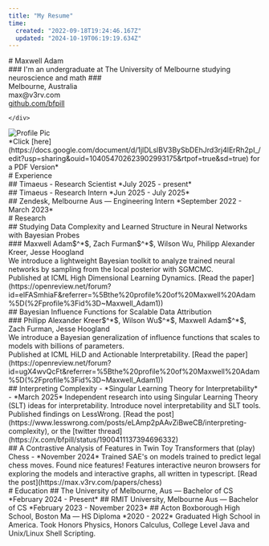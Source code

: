 ```yaml
---
title: "My Resume"
time:
  created: "2022-09-18T19:24:46.167Z"
  updated: "2024-10-19T06:19:19.634Z"
---
```


<div className="flex justify-between mt-8">
  <div className='w-1/2'>
    <div className='tracking-tighter'>
      # Maxwell Adam 
    </div>
    <div className="mt-3">
      ### I'm an undergraduate at The University of Melbourne studying neuroscience and math
      ###
      <div className="-mt-3">
        Melbourne, Australia<br />
        max@v3rv.com<br />
        <a href="https://github.com/bfpill">github.com/bfpill</a>
      </div>

    </div>
  </div>
  <div className="relative mt-4 scale-[1]">
    <img 
      src="/images/film_pfp.png" 
      alt="Profile Pic" 
      className="h-auto border-[15px] border-white shadow-lg shadow-gray-600 transform rotate-[5deg] ml-5"
    />
      <div 
        className="absolute -top-12 left-32 w-20 h-20 z-[99] bg-[url('/images/pin.png')] bg-no-repeat bg-center bg-contain filter grayscale-[0.5] filter-blur-[4px]"
      >   
      </div>
      <div className="absolute -top-1 left-32 w-6 scale-x-[1.25] rotate-[25deg] h-6 bg-gray-800 opacity-40 z-[1] rounded-full translate-x-5"></div>
  </div>
</div>

<div className="text-gray-400 -mt-20 pt-1">
  *Click [here](https://docs.google.com/document/d/1jlDLslBV3BySbDEhJrd3rj4lErRh2pI_/edit?usp=sharing&ouid=104054702623902993175&rtpof=true&sd=true) for a PDF Version*
</div>

<div className="mt-14"/>
# Experience
<div className="mt-4">
  ## Timaeus - Research Scientist
  *July 2025 - present*
</div>
<div className="mt-4">
  ## Timaeus - Research Intern
  *Jun 2025 - July 2025*
</div>
<div className="mt-4">
  ## Zendesk, Melbourne Aus — Engineering Intern
  *September 2022 - March 2023*
</div>

<div className="mt-14">
# Research
  <div className="mt-4">
    ## Studying Data Complexity and Learned Structure in Neural Networks with Bayesian Probes
    <div className="mt-0 text-[13px]">
      ### <span className="font-bold not-italic text-blue-400">Maxwell Adam$^*$</span>, Zach Furman$^*$, Wilson Wu, Philipp Alexander Kreer, Jesse Hoogland
    </div>
    <div className="mt-1">
      We introduce a lightweight Bayesian toolkit to analyze trained neural networks by sampling from the local posterior with SGMCMC. 
    </div>
    <div className="mt-1 text-gray-400">
    Published at ICML High Dimensional Learning Dynamics. [Read the paper](https://openreview.net/forum?id=elFASmhiaF&referrer=%5Bthe%20profile%20of%20Maxwell%20Adam%5D(%2Fprofile%3Fid%3D~Maxwell_Adam1))
    </div>
  </div>
  <div className="mt-4">
    ## Bayesian Influence Functions for Scalable Data Attribution
    <div className="mt-0 text-[13px]">
      ### Philipp Alexander Kreer$^*$, Wilson Wu$^*$, <span className="font-bold not-italic text-blue-400">Maxwell Adam$^*$</span>, Zach Furman, Jesse Hoogland
    </div>
    <div className="mt-1">
    We introduce a Bayesian generalization of influence functions that scales to models with billions of parameters.
    </div>
    <div className="mt-1 text-gray-400">
    Published at ICML HiLD and Actionable Interpretability. [Read the paper](https://openreview.net/forum?id=ugX4wvQcFt&referrer=%5Bthe%20profile%20of%20Maxwell%20Adam%5D(%2Fprofile%3Fid%3D~Maxwell_Adam1))
    </div>
  </div>
  <div className="mt-6">
    ## Interpreting Complexity - *Singular Learning Theory for Interpretability* - *March 2025*
    Independent research into using Singular Learning Theory (SLT) ideas for interpretability. Introduce novel interpretability and SLT tools. Published findings on LessWrong. 
    [Read the post](https://www.lesswrong.com/posts/eLAmp2pAAvZiBweCB/interpreting-complexity), or the [twitter thread](https://x.com/bfpill/status/1900411137394696332)
  </div>
  <div className="mt-6"> 
    ## A Contrastive Analysis of Features in Twin Toy Transformers that (play) Chess - *November 2024*
    Trained SAE's on models trained to predict legal chess moves. Found nice features! Features interactive neuron browsers for exploring the models and interactive graphs, all written in typescript.
    [Read the post](https://max.v3rv.com/papers/chess)
  </div>
</div>

<div className="mt-14">
# Education
## The University of Melbourne, Aus — Bachelor of CS   *February 2024 - Present*
## RMIT University, Melbourne Aus — Bachelor of CS  *February 2023 - November 2023*
## Acton Boxborough High School, Boston Ma — HS Diploma *2020 -  2022*
Graduated High School in America. Took Honors Physics, Honors Calculus, College Level Java and Unix/Linux Shell Scripting.
</div>